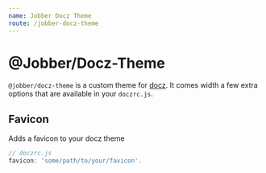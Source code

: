 ```yaml
---
name: Jobber Docz Theme
route: /jobber-docz-theme
---
```


# @Jobber/Docz-Theme

`@jobber/docz-theme` is a custom theme for [docz](https://docz.site). It comes
width a few extra options that are available in your `doczrc.js`.

## Favicon

Adds a favicon to your docz theme

```ts
// doczrc.js
favicon: 'some/path/to/your/favicon'.
```

